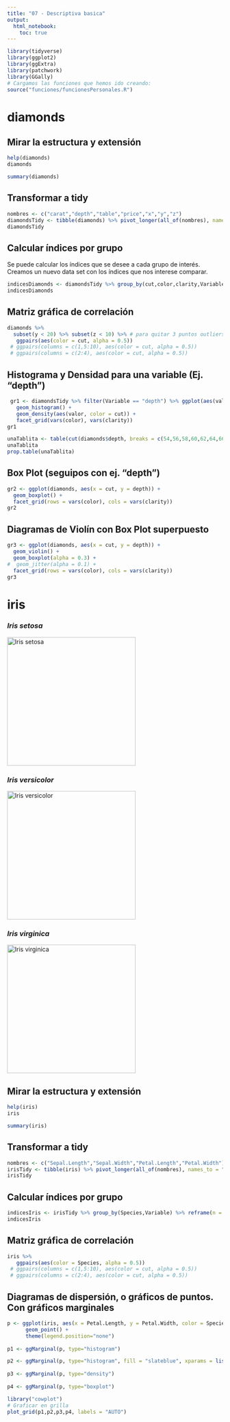 ```yaml
---
title: "07 - Descriptiva basica"
output: 
  html_notebook: 
    toc: true
---
```


```r
library(tidyverse)
library(ggplot2)
library(ggExtra)
library(patchwork)
library(GGally)
# Cargamos las funciones que hemos ido creando:
source("funciones/funcionesPersonales.R")
```

# diamonds

## Mirar la estructura y extensión

```r
help(diamonds)
diamonds
```

```r
summary(diamonds)
```

## Transformar a tidy

```r
nombres <- c("carat","depth","table","price","x","y","z")
diamondsTidy <- tibble(diamonds) %>% pivot_longer(all_of(nombres), names_to = "Variable", values_to = "valor")
diamondsTidy
```

## Calcular índices por grupo

Se puede calcular los índices que se desee a cada grupo de interés. Creamos un nuevo data set con los índices que nos interese comparar.

```r
indicesDiamonds <- diamondsTidy %>% group_by(cut,color,clarity,Variable) %>% reframe(n = n(), media = mean(valor), moda = moda(valor), q1 = q1(valor), mediana = median(valor),q3 = q3(valor), sd = sd(valor), varianza = var(valor), cv = sd/media, EE = std.error(valor), "IC95-" = ic95(valor)[1], "IC95+" = ic95(valor)[2])
indicesDiamonds
```

## Matriz gráfica de correlación

```r
diamonds %>% 
  subset(y < 20) %>% subset(z < 10) %>% # para quitar 3 puntos outliers
   ggpairs(aes(color = cut, alpha = 0.5))
 # ggpairs(columns = c(1,5:10), aes(color = cut, alpha = 0.5))
 # ggpairs(columns = c(2:4), aes(color = cut, alpha = 0.5))
```

## Histograma y Densidad para una variable (Ej. "depth")

```r
 gr1 <- diamondsTidy %>% filter(Variable == "depth") %>% ggplot(aes(valor, after_stat(density))) + 
   geom_histogram() +
   geom_density(aes(valor, color = cut)) +
   facet_grid(vars(color), vars(clarity))
gr1
```

```r
unaTablita <- table(cut(diamonds$depth, breaks = c(54,56,58,60,62,64,66,68,70)))
unaTablita
prop.table(unaTablita)
```

## Box Plot (seguipos con ej. "depth")

```r
gr2 <- ggplot(diamonds, aes(x = cut, y = depth)) + 
  geom_boxplot() +
  facet_grid(rows = vars(color), cols = vars(clarity))
gr2
```

## Diagramas de Violín con Box Plot superpuesto

```r
gr3 <- ggplot(diamonds, aes(x = cut, y = depth)) + 
  geom_violin() +
  geom_boxplot(alpha = 0.3) +
#  geom_jitter(alpha = 0.1) +
  facet_grid(rows = vars(color), cols = vars(clarity))
gr3
```

# iris

### *Iris setosa*

[![Iris setosa](https://www.plantpref.co.uk/user/products/large/irisseto2.jpg){width="300"}](https://search.brave.com/images?q=iris+setosa&source=web&img=104)

### *Iris versicolor*

[![Iris versicolor](https://www.jardin2m.com/Content/Images/Vegetaux/29IRVERS.jpg){width="300"}](https://duckduckgo.com/?q=Iris+versicolor&t=brave&iax=images&ia=images)

### *Iris virginica*

[![Iris virginica](https://s3.amazonaws.com/eit-planttoolbox-prod/media/images/Iris-virginica--Justin-Meissen--CC-BY-SA.jpg){width="300"}](https://duckduckgo.com/?q=Iris+virginica&t=brave&iax=images&ia=images)

## Mirar la estructura y extensión

```r
help(iris)
iris
```

```r
summary(iris)
```

## Transformar a tidy

```r
nombres <- c("Sepal.Length","Sepal.Width","Petal.Length","Petal.Width")
irisTidy <- tibble(iris) %>% pivot_longer(all_of(nombres), names_to = "Variable", values_to = "valor")
irisTidy
```

## Calcular índices por grupo

```r
indicesIris <- irisTidy %>% group_by(Species,Variable) %>% reframe(n = n(), media = mean(valor), moda = moda(valor), q1 = q1(valor), mediana = median(valor),q3 = q3(valor), sd = sd(valor), varianza = var(valor), cv = sd/media, EE = std.error(valor), "IC95-" = ic95(valor)[1], "IC95+" = ic95(valor)[2])
indicesIris
```

## Matriz gráfica de correlación

```r
iris %>% 
   ggpairs(aes(color = Species, alpha = 0.5))
 # ggpairs(columns = c(1,5:10), aes(color = cut, alpha = 0.5))
 # ggpairs(columns = c(2:4), aes(color = cut, alpha = 0.5))
```

## Diagramas de dispersión, o gráficos de puntos. Con gráficos marginales

```r
p <- ggplot(iris, aes(x = Petal.Length, y = Petal.Width, color = Species, size = Sepal.Length, alpha = 0.3)) +
      geom_point() +
      theme(legend.position="none")
 
p1 <- ggMarginal(p, type="histogram")

p2 <- ggMarginal(p, type="histogram", fill = "slateblue", xparams = list(  bins=10))
 
p3 <- ggMarginal(p, type="density")
 
p4 <- ggMarginal(p, type="boxplot")

```

```r
library("cowplot")
# Graficar en grilla
plot_grid(p1,p2,p3,p4, labels = "AUTO")
```
